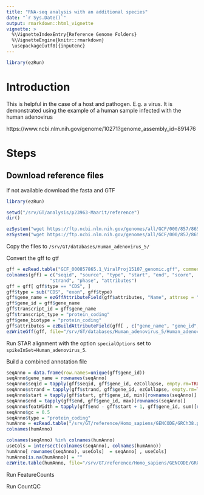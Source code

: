 ```yaml
---
title: "RNA-seq analysis with an additional species"
date: "`r Sys.Date()`"
output: rmarkdown::html_vignette
vignette: >
  %\VignetteIndexEntry{Reference Genome Folders}
  %\VignetteEngine{knitr::rmarkdown}
  \usepackage[utf8]{inputenc}
---
```



```r
library(ezRun)
```

<!-- see: http://stackoverflow.com/questions/19372260/how-to-get-rstudio-to-automatically-compile-r-markdown-vignettes -->
<!-- use knit button or devtools::build_vignettes() -->
<!-- do not use: devtools::install(build_vignettes = TRUE) -->

# Introduction

This is helpful in the case of a host and pathogen. E.g. a virus.
It is demonstrated using the example of a human sample infected with the human adenovirus

https://www.ncbi.nlm.nih.gov/genome/10271?genome_assembly_id=891476

# Steps

## Download reference files

If not available download the fasta and GTF

```r
library(ezRun)

setwd("/srv/GT/analysis/p23963-Maarit/reference")
dir()

ezSystem("wget https://ftp.ncbi.nlm.nih.gov/genomes/all/GCF/000/857/865/GCF_000857865.1_ViralProj15107/GCF_000857865.1_ViralProj15107_genomic.gff.gz")
ezSystem("wget https://ftp.ncbi.nlm.nih.gov/genomes/all/GCF/000/857/865/GCF_000857865.1_ViralProj15107/GCF_000857865.1_ViralProj15107_genomic.fna.gz")
```

Copy the files to `/srv/GT/databases/Human_adenovirus_5/`

Convert the gff to gtf
```r
gff = ezRead.table("GCF_000857865.1_ViralProj15107_genomic.gff", comment.char = "#", row.names=NULL, header = FALSE)
colnames(gff) = c("seqid", "source", "type", "start", "end", "score", 
                "strand", "phase", "attributes")
gff = gff[ gff$type == "CDS", ]
gff$type = sub("CDS", "exon", gff$type)
gff$gene_name = ezGffAttributeField(gff$attributes, "Name", attrsep = ";", valuesep="=")
gff$gene_id = gff$gene_name
gff$transcript_id = gff$gene_name
gff$transcript_type = "protein_coding"
gff$gene_biotype = "protein_coding"
gff$attributes = ezBuildAttributeField(gff[ , c("gene_name", "gene_id", "transcript_id", "transcript_type", "gene_biotype")])
ezWriteGff(gff, file="/srv/GT/databases/Human_adenovirus_5/Human_adenovirus_5.gtf")

```



Run STAR alignment with the option `specialOptions` set to `spikeInSet=Human_adenovirus_5`.

Build a combined annotation file

```r
seqAnno = data.frame(row.names=unique(gff$gene_id))
seqAnno$gene_name = rownames(seqAnno)
seqAnno$seqid = tapply(gff$seqid, gff$gene_id, ezCollapse, empty.rm=TRUE, uniqueOnly=TRUE)[rownames(seqAnno)]
seqAnno$strand = tapply(gff$strand, gff$gene_id, ezCollapse, empty.rm=TRUE, uniqueOnly=TRUE)[rownames(seqAnno)]
seqAnno$start = tapply(gff$start, gff$gene_id, min)[rownames(seqAnno)]        
seqAnno$end = tapply(gff$end, gff$gene_id, max)[rownames(seqAnno)]        
seqAnno$featWidth = tapply(gff$end - gff$start + 1, gff$gene_id, sum)[rownames(seqAnno)]
seqAnno$gc = 0.5
seqAnno$type = "protein_coding"
humAnno = ezRead.table("/srv/GT/reference/Homo_sapiens/GENCODE/GRCh38.p13/Annotation/Release_37-2021-05-04/Genes/genes_annotation_byGene.txt")
colnames(humAnno)

colnames(seqAnno) %in% colnames(humAnno)
useCols = intersect(colnames(seqAnno), colnames(humAnno))
humAnno[ rownames(seqAnno), useCols]  = seqAnno[ , useCols]
humAnno[is.na(humAnno)] = ""
ezWrite.table(humAnno, file="/srv/GT/reference/Homo_sapiens/GENCODE/GRCh38.p13/Annotation/Release_37-2021-05-04/Genes/genes_STARIndex_Human_adenovirus_5/genesAndSpikes_annotation_byGene.txt", head="gene_id")

```

Run FeatureCounts

Run CountQC
